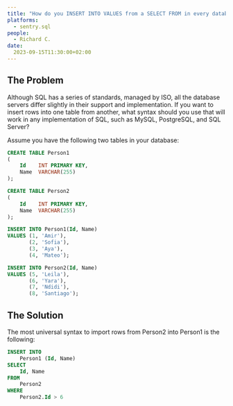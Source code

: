 ```yaml
---
title: "How do you INSERT INTO VALUES from a SELECT FROM in every database in SQL?"
platforms: 
  - sentry.sql
people: 
  - Richard C.
date: 
  2023-09-15T11:30:00+02:00
---
```


## The Problem

Although SQL has a series of standards, managed by ISO, all the database servers differ slightly in their support and implementation. If you want to insert rows into one table from another, what syntax should you use that will work in any implementation of SQL, such as MySQL, PostgreSQL, and SQL Server?

Assume you have the following two tables in your database:

```sql
CREATE TABLE Person1
(
    Id    INT PRIMARY KEY,
    Name  VARCHAR(255)
);

CREATE TABLE Person2
(
    Id    INT PRIMARY KEY,
    Name  VARCHAR(255)
);

INSERT INTO Person1(Id, Name)
VALUES (1, 'Amir'),
       (2, 'Sofia'),
       (3, 'Aya'),
       (4, 'Mateo');

INSERT INTO Person2(Id, Name)
VALUES (5, 'Leila'),
       (6, 'Yara'),
       (7, 'Ndidi'),
       (8, 'Santiago');
```

## The Solution

The most universal syntax to import rows from Person2 into Person1 is the following:

```sql
INSERT INTO
    Person1 (Id, Name)
SELECT
    Id, Name
FROM
    Person2
WHERE
    Person2.Id > 6
```
